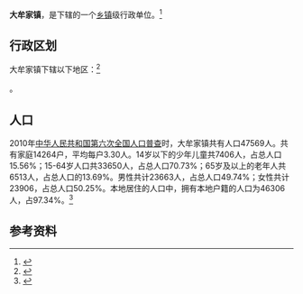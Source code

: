 {{中国乡级行政区|37/07/85/106/000}}

'''大牟家镇'''，是{{PRC admin/fullname|37/07/85/106/000|3}}下辖的一个[[乡镇|乡镇]]级行政单位。<ref>{{PRC admin/ref sgc|{{PRC admin/parent|37/07/85/106/000}}}}</ref>

== 行政区划 ==

大牟家镇下辖以下地区：<ref>{{PRC admin/ref sgc|37/07/85/106/000}}</ref>

{{PRC admin/children|37/07/85/106/000}}。
== 人口 ==

2010年[[中华人民共和国第六次全国人口普查|中华人民共和国第六次全国人口普查]]时，大牟家镇共有人口47569人。共有家庭14264户，平均每户3.30人。14岁以下的少年儿童共7406人，占总人口15.56%；15-64岁人口共33650人，占总人口70.73%；65岁及以上的老年人共6513人，占总人口的13.69%。男性共计23663人，占总人口49.74%；女性共计23906，占总人口50.25%。本地居住的人口中，拥有本地户籍的人口为46306人，占97.34%。<ref name="人口普查2010">{{cite web|title=《中国2010年人口普查分乡、镇、街道资料》|url=http://www.yearbookchina.com/navipage-n2013030152000017.html|access-date=2018-07-19|author=中国国务院人口普查办公室、中国国家统计局人口就业统计司等|year=2010|format=收费|website=统计年鉴分享平台|archive-url=https://web.archive.org/web/20180719084356/http://www.yearbookchina.com/navipage-n2013030152000017.html|archive-date=2018-07-19|dead-url=yes|page=表15 山东省乡、镇、街道人口}}</ref>

== 参考资料 ==

{{reflist}}

{{行政区划小作品}}
{{PRC admin/navcat|37/07/85/106/000}}